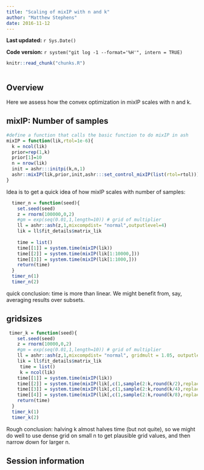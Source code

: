 ```yaml
---
title: "Scaling of mixIP with n and k"
author: "Matthew Stephens"
date: 2016-11-12
---
```


**Last updated:** `r Sys.Date()`

**Code version:** `r system("git log -1 --format='%H'", intern = TRUE)`

```r
knitr::read_chunk("chunks.R")
```

```r
```


## Overview

Here we assess how the convex optimization in mixIP scales
with n and k.


## mixIP: Number of samples

```r
#define a function that calls the basic function to do mixIP in ash
mixIP = function(lik,rtol=1e-6){
  k = ncol(lik)
  prior=rep(1,k)
  prior[1]=10
  n = nrow(lik)
  init = ashr:::initpi(k,n,1)
  ashr::mixIP(lik,prior,init,ashr:::set_control_mixIP(list(rtol=rtol)))
}
```

Idea is to get a quick idea of how mixIP scales with number of samples:
```r
  timer_n = function(seed){
    set.seed(seed)
    z = rnorm(100000,0,2)
    #gm = exp(seq(0.01,1,length=10)) # grid of multiplier
    ll = ashr::ash(z,1,mixcompdist= "normal",outputlevel=4)
    lik = ll$fit_details$matrix_lik
    
    time = list()
    time[[1]] = system.time(mixIP(lik))
    time[[2]] = system.time(mixIP(lik[1:10000,]))
    time[[3]] = system.time(mixIP(lik[1:1000,]))
    return(time)
  }
  timer_n(1)
  timer_n(2)

```

quick conclusion: time is more than linear. We might benefit from,
say, averaging results over subsets.

## gridsizes

```r
 timer_k = function(seed){
    set.seed(seed)
    z = rnorm(10000,0,2)
    #gm = exp(seq(0.01,1,length=10)) # grid of multiplier
    ll = ashr::ash(z,1,mixcompdist= "normal", gridmult = 1.05, outputlevel=4)
    lik = ll$fit_details$matrix_lik
     time = list()
     k = ncol(lik)
    time[[1]] = system.time(mixIP(lik))
    time[[2]] = system.time(mixIP(lik[,c(1,sample(2:k,round(k/2),replace=F))]))
    time[[3]] = system.time(mixIP(lik[,c(1,sample(2:k,round(k/4),replace=F))]))
    time[[4]] = system.time(mixIP(lik[,c(1,sample(2:k,round(k/8),replace=F))]))
    return(time)
  }
  timer_k(1)
  timer_k(2)
```

Rough conclusion: halving k almost halves time (but not quite), so we might do well to use dense grid on small n to get plausible
grid values, and then narrow down for larger n.


## Session information

```r
```

